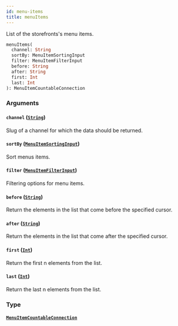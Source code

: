 ```yaml
---
id: menu-items
title: menuItems
---
```


List of the storefronts's menu items.

```graphql
menuItems(
  channel: String
  sortBy: MenuItemSortingInput
  filter: MenuItemFilterInput
  before: String
  after: String
  first: Int
  last: Int
): MenuItemCountableConnection

```

### Arguments

#### `channel` ([`String`](../../../developer/api-reference/scalars/string))

Slug of a channel for which the data should be returned.

#### `sortBy` ([`MenuItemSortingInput`](../../../developer/api-reference/inputs/menu-item-sorting-input))

Sort menus items.

#### `filter` ([`MenuItemFilterInput`](../../../developer/api-reference/inputs/menu-item-filter-input))

Filtering options for menu items.

#### `before` ([`String`](../../../developer/api-reference/scalars/string))

Return the elements in the list that come before the specified cursor.

#### `after` ([`String`](../../../developer/api-reference/scalars/string))

Return the elements in the list that come after the specified cursor.

#### `first` ([`Int`](../../../developer/api-reference/scalars/int))

Return the first n elements from the list.

#### `last` ([`Int`](../../../developer/api-reference/scalars/int))

Return the last n elements from the list.

### Type

#### [`MenuItemCountableConnection`](../../../developer/api-reference/objects/menu-item-countable-connection)
